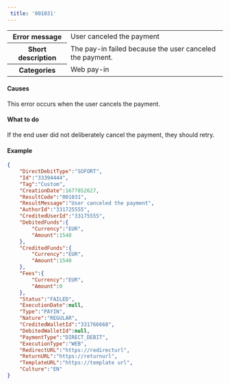 ```yaml
---  
 title: '001031'  
---  
```

  
<table>
    <tbody>
        <tr>
            <th class="header"><strong>Error message</strong></th>
            <td class="content">User canceled the payment</td>
        </tr>
        <tr>
            <th class="header"><strong>Short description</strong></th>
            <td class="content">The pay-in failed because the user canceled the payment.</td>
        </tr>
        <tr>
            <th class="header"><strong>Categories</strong></th>
            <td class="content">  
<div class="label">Web pay-in</div>
</td>
        </tr>
    </tbody>
</table>  

#### Causes  

This error occurs when the user cancels the payment.  

#### What to do  

If the end user did not deliberately cancel the payment, they should retry.  

#### Example  
```json API Response
{
    "DirectDebitType":"SOFORT",
    "Id":"33394444",
    "Tag":"Custom",
    "CreationDate":1677852627,
    "ResultCode":"001031",
    "ResultMessage":"User canceled the payment",
    "AuthorId":"331725555",
    "CreditedUserId":"33175555",
    "DebitedFunds":{
        "Currency":"EUR",
        "Amount":1540
    },
    "CreditedFunds":{
        "Currency":"EUR",
        "Amount":1540
    },
    "Fees":{
        "Currency":"EUR",
        "Amount":0
    },
    "Status":"FAILED",
    "ExecutionDate":null,
    "Type":"PAYIN",
    "Nature":"REGULAR",
    "CreditedWalletId":"331766668",
    "DebitedWalletId":null,
    "PaymentType":"DIRECT_DEBIT",
    "ExecutionType":"WEB",
    "RedirectURL":"https://redirecturl",
    "ReturnURL":"https://returnurl",
    "TemplateURL":"https://template url",
    "Culture":"EN"
}
```